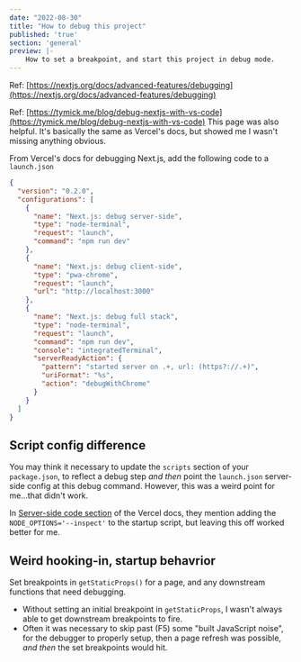 ```yaml
---
date: "2022-08-30"
title: "How to debug this project"
published: 'true'
section: 'general'
preview: |-
    How to set a breakpoint, and start this project in debug mode.
---
```


Ref: [https://nextjs.org/docs/advanced-features/debugging](https://nextjs.org/docs/advanced-features/debugging)

Ref: [https://tymick.me/blog/debug-nextjs-with-vs-code](https://tymick.me/blog/debug-nextjs-with-vs-code)
This page was also helpful. It's basically the same as Vercel's docs, but showed me I wasn't missing 
anything obvious.

From Vercel's docs for debugging Next.js, add the following code to a `launch.json`

```json
{
  "version": "0.2.0",
  "configurations": [
    {
      "name": "Next.js: debug server-side",
      "type": "node-terminal",
      "request": "launch",
      "command": "npm run dev"
    },
    {
      "name": "Next.js: debug client-side",
      "type": "pwa-chrome",
      "request": "launch",
      "url": "http://localhost:3000"
    },
    {
      "name": "Next.js: debug full stack",
      "type": "node-terminal",
      "request": "launch",
      "command": "npm run dev",
      "console": "integratedTerminal",
      "serverReadyAction": {
        "pattern": "started server on .+, url: (https?://.+)",
        "uriFormat": "%s",
        "action": "debugWithChrome"
      }
    }
  ]
}
```

## Script config difference

You may think it necessary to update the `scripts` section of your `package.json`, to reflect 
a debug step _and then_ point the `launch.json` server-side config at this debug command. However, 
this was a weird point for me...that didn't work.

In [Server-side code section](https://nextjs.org/docs/advanced-features/debugging#server-side-code) 
of the Vercel docs, they mention adding the `NODE_OPTIONS='--inspect'` to the startup script, but 
leaving this off worked better for me.


## Weird hooking-in, startup behavrior

Set breakpoints in `getStaticProps()` for a page, and any downstream functions that need debugging.

- Without setting an initial breakpoint in `getStaticProps`, I wasn't always able to get downstream 
breakpoints to fire.
- Often it was necessary to skip past (F5) some "built JavaScript noise", for the debugger to properly 
setup, then a page refresh was possible, _and then_ the set breakpoints would hit.